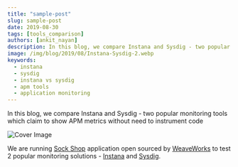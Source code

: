 ```yaml
---
title: "sample-post"
slug: sample-post
date: 2019-08-30
tags: [tools_comparison]
authors: [ankit_nayan]
description: In this blog, we compare Instana and Sysdig - two popular monitoring tools which claim to show APM metrics without need to instrument code
image: /img/blog/2019/08/Instana-Sysdig-2.webp
keywords:
  - instana
  - sysdig
  - instana vs sysdig
  - apm tools
  - application monitoring
---
```


In this blog, we compare Instana and Sysdig - two popular monitoring tools which claim to show APM metrics without need to instrument code

![Cover Image](/img/blog/2019/08/Instana-Sysdig-2.webp)

We are running [Sock Shop](https://github.com/microservices-demo/microservices-demo/) application open sourced by [WeaveWorks](https://www.weave.works/) to test 2 popular monitoring solutions - [Instana](https://www.instana.com/) and [Sysdig](https://sysdig.com/).

